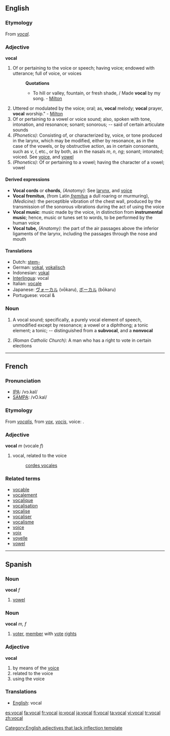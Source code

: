 ==English==

===Etymology===
From {{OF.}} ''[[#French|vocal]]''.

===Adjective===
'''vocal'''[[Category:English adjectives that lack inflection template]]

# Of or pertaining to the voice or speech; having voice; endowed with utterance; full of voice, or voices
#:'''Quotations'''
#:*To hill or valley, fountain, or fresh shade, / Made '''vocal''' by my song. - [[Milton]]
# Uttered or modulated by the voice; oral; as, '''vocal''' melody; '''vocal''' prayer, '''vocal''' worship." - [[Milton]]
# Of or pertaining to a vowel or voice sound; also, spoken with tone, intonation, and resonance; sonant; sonorous; -- said of certain articulate sounds
# ''(Phonetics):'' Consisting of, or characterized by, voice, or tone produced in the larynx, which may be modified, either by resonance, as in the case of the vowels, or by obstructive action, as in certain consonants, such as ''v'', ''l'', etc., or by both, as in the nasals ''m'', ''n'', ''ng''; sonant; intonated; voiced.  See [[voice]], and [[vowel]]
# ''(Phonetics):'' Of or pertaining to a vowel; having the character of a vowel; vowel

====Derived expressions====
*'''Vocal cords''' or '''chords''', ''(Anatomy):'' See [[larynx]], and [[voice]]
*'''Vocal fremitus''', (from Latin ''[[fremitus]]'' a dull roaring or murmuring), ''(Medicine):'' the perceptible vibration of the chest wall, produced by the transmission of the sonorous vibrations during the act of using the voice
*'''Vocal music''': music made by the voice, in distinction from '''instrumental music'''; hence, music or tunes set to words, to be performed by the human voice
*'''Vocal tube,''' ''(Anatomy):'' the part of the air passages above the inferior ligaments of the larynx, including the passages through the nose and mouth

====Translations====
*Dutch: [[stem-]]
*German: [[vokal]], [[vokalisch]]
*Indonesian: [[vokal]]
*[[Interlingua]]: vocal
*Italian: [[vocale]] {{f}}
*Japanese: [[ヴォーカル]] (vōkaru), [[ボーカル]] (bōkaru)
*Portuguese: vocal {{m}} & {{f}}

===Noun===
{{en-noun}}

# {{phonetics}} A vocal sound; specifically, a purely vocal element of speech, unmodified except by resonance; a vowel or a diphthong; a tonic element; a tonic; -- distinguished from a '''subvocal''', and a '''nonvocal'''
# ''(Roman Catholic Church):'' A man who has a right to vote in certain elections

----

==French==

===Pronunciation===
*[[w:IPA|IPA]]: /vɔ.kal/
*[[w:SAMPA|SAMPA]]: /vO.kal/

===Etymology===
From {{L.}} ''[[vocalis]]'', from ''[[vox]]'', ''[[vocis]]'', voice:  .

===Adjective===
{{fr-infl-adj|sm=vocal|sf=vocale|pm=vocaux|pf=vocales|smp=vɔ.kal|sfp=vɔ.kal|pmp=vɔ.kɔ|pfp=vɔ.kal}}
'''vocal''' ''m'' (vocale ''f'')

# vocal, related to the voice
#: [[cordes vocales]]

===Related terms===
*[[vocable]]
*[[vocalement]]
*[[vocalique]]
*[[vocalisation]]
*[[vocalise]]
*[[vocaliser]]
*[[vocalisme]]
*[[voice]]
*[[voix]]
*[[voyelle]]
*[[vowel]]

----

==Spanish==

===Noun===
'''vocal''' ''f''

# [[vowel]]

===Noun===
'''vocal''' ''m, f''

# [[voter]], [[member]] with [[voting|vote]] [[right]]s

===Adjective===
'''vocal'''

# by means of the [[voice]]
# related to the voice
# using the voice

===Translations===
{{rfc-level|Translations at L3+ (AutoFormat would have corrected level of Translations)}}
*[[English]]: vocal

[[es:vocal]]
[[fa:vocal]]
[[fr:vocal]]
[[io:vocal]]
[[ja:vocal]]
[[fi:vocal]]
[[ta:vocal]]
[[vi:vocal]]
[[tr:vocal]]
[[zh:vocal]]
